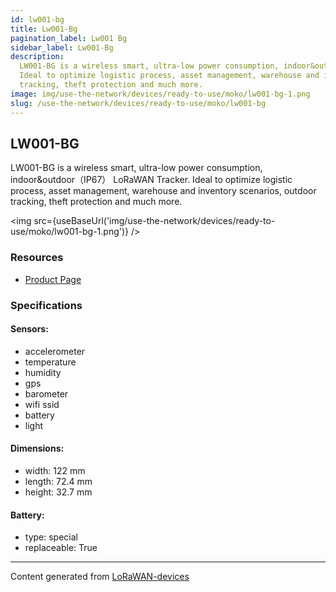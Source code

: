```yaml
---
id: lw001-bg
title: Lw001-Bg
pagination_label: Lw001 Bg
sidebar_label: Lw001-Bg
description:
  LW001-BG is a wireless smart, ultra-low power consumption, indoor&outdoor（IP67） LoRaWAN Tracker.
  Ideal to optimize logistic process, asset management, warehouse and inventory scenarios, outdoor
  tracking, theft protection and much more.
image: img/use-the-network/devices/ready-to-use/moko/lw001-bg-1.png
slug: /use-the-network/devices/ready-to-use/moko/lw001-bg
---
```



## LW001-BG

LW001-BG is a wireless smart, ultra-low power consumption, indoor&outdoor（IP67） LoRaWAN Tracker.
Ideal to optimize logistic process, asset management, warehouse and inventory scenarios, outdoor
tracking, theft protection and much more.

<img src={useBaseUrl('img/use-the-network/devices/ready-to-use/moko/lw001-bg-1.png')} />

### Resources

- [Product Page](https://www.mokosmart.com/)

### Specifications

#### Sensors:

- accelerometer
- temperature
- humidity
- gps
- barometer
- wifi ssid
- battery
- light

#### Dimensions:

- width: 122 mm
- length: 72.4 mm
- height: 32.7 mm

#### Battery:

- type: special
- replaceable: True

---

Content generated from [LoRaWAN-devices](https://github.com/TheThingsNetwork/lorawan-devices)
